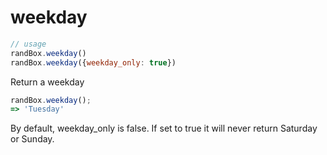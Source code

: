 # weekday

```js
// usage
randBox.weekday()
randBox.weekday({weekday_only: true})
```

Return a weekday

```js
randBox.weekday();
=> 'Tuesday'
```

By default, weekday_only is false. If set to true it will never return Saturday or Sunday.
